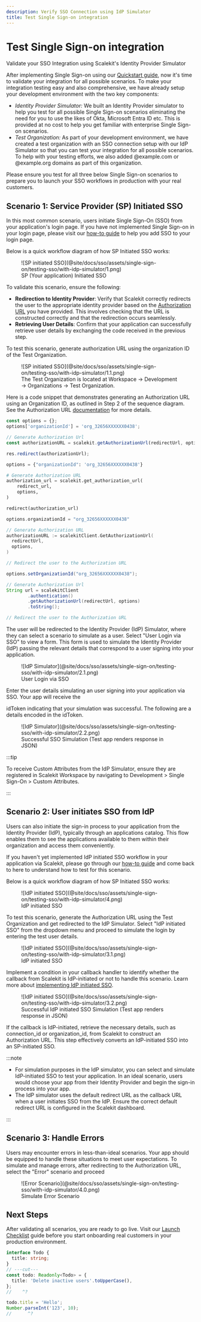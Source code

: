 ```yaml
---
description: Verify SSO Connection using IdP Simulator
title: Test Single Sign-on integration
---
```


# Test Single Sign-on integration

<Subtitle>Validate your SSO Integration using Scalekit's Identity Provider Simulator</Subtitle>

After implementing Single Sign-on using our [Quickstart guide](/sso/quickstart), now it's time to validate your
integration for all possible scenarios. To make your integration testing easy and also comprehensive, we have already
setup your development environment with the two key components:

- _Identity Provider Simulator:_ We built an Identity Provider simulator to help you test for all possible Single
  Sign-on scenarios eliminating the need for you to use the likes of Okta, Microsoft Entra ID etc. This is provided at
  no cost to help you get familiar with enterprise Single Sign-on scenarios.
- _Test Organization:_ As part of your development environment, we have created a test organization with an SSO
  connection setup with our IdP Simulator so that you can test your integration for all possible scenarios. To help with
  your testing efforts, we also added <SimpleCode>@example.com</SimpleCode> or <SimpleCode>@example.org</SimpleCode>
  domains as part of this organization.

Please ensure you test for all three below Single Sign-on scenarios to prepare you to launch your SSO workflows in
production with your real customers.

## Scenario 1: Service Provider (SP) Initiated SSO

In this most common scenario, users initiate Single Sign-On (SSO) from your application's login page. If you have not
implemented Single Sign-on in your login page, please visit our [how-to guide](/sso/guides/setup-sso/build-login-page)
to help you add SSO to your login page.

Below is a quick workflow diagram of how SP Initiated SSO works:

<figure className="limited-width">
  ![SP initiated SSO](@site/docs/sso/assets/single-sign-on/testing-sso/with-idp-simulator/1.png)
  <figcaption>SP (Your application) Initiated SSO</figcaption>
</figure>

To validate this scenario, ensure the following:

- **Redirection to Identity Provider**: Verify that Scalekit correctly redirects the user to the appropriate identity
  provider based on the [Authorization URL](https://docs.scalekit.com/sso/guides/key-concepts/authorization-url) you
  have provided. This involves checking that the URL is constructed correctly and that the redirection occurs
  seamlessly.
- **Retrieving User Details**: Confirm that your application can successfully retrieve user details by exchanging
  the <SimpleCode>code</SimpleCode> received in the previous step.

To test this scenario, generate authorization URL using the organization ID of the Test Organization.

<figure className="limited-width">
  ![SP initiated SSO](@site/docs/sso/assets/single-sign-on/testing-sso/with-idp-simulator/1.1.png)
  <figcaption>
    The Test Organization is located at Workspace → Development → Organizations → Test Organization.
  </figcaption>
</figure>

Here is a code snippet that demonstrates generating an Authorization URL using an Organization ID, as outlined in Step 2
of the sequence diagram. See the Authorization URL [documentation](/sso/guides/key-concepts/authorization-url) for more
details.

<Tabs groupId="tech-stack" queryString>
<TabItem value="nodejs" label="Node.js">

```js
const options = {};
options['organizationId'] = 'org_32656XXXXXX0438';

// Generate Authorization Url
const authorizationURL = scalekit.getAuthorizationUrl(redirectUrl, options);

res.redirect(authorizationUrl);
```

</TabItem>

<TabItem value="python" label="Python">

```py
options = {"organizationId": 'org_32656XXXXXX0438'}

# Generate Authorization URL
authorization_url = scalekit.get_authorization_url(
    redirect_url,
    options,
)

redirect(authorization_url)
```

</TabItem>

<TabItem value="go" label="Go">

```go
options.organizationId = "org_32656XXXXXX0438"

// Generate Authorization URL
authorizationURL := scalekitClient.GetAuthorizationUrl(
  redirectUrl,
  options,
)

// Redirect the user to the Authorization URL
```

</TabItem>
<TabItem value="java" label="Java">

```java
options.setOrganizationId("org_32656XXXXXX0438");

// Generate Authorization Url
String url = scalekitClient
        .authentication()
        .getAuthorizationUrl(redirectUrl, options)
        .toString();

// Redirect the user to the Authorization URL
```

</TabItem>
</Tabs>

The user will be redirected to the Identity Provider (IdP) Simulator, where they can select a scenario to simulate as a
user. Select "User Login via SSO" to view a form. This form is used to simulate the Identity Provider (IdP) passing the
relevant details that correspond to a user signing into your application.

<figure className="limited-width">
  ![IdP Simulator](@site/docs/sso/assets/single-sign-on/testing-sso/with-idp-simulator/2.1.png)
  <figcaption>User Login via SSO</figcaption>
</figure>

Enter the user details simulating an user signing into your application via SSO. Your app will receive the

<SimpleCode>idToken</SimpleCode> indicating that your simulation was successful. The following are a details encoded in the
<SimpleCode>idToken</SimpleCode>.

<figure className="limited-width">
  ![IdP Simulator](@site/docs/sso/assets/single-sign-on/testing-sso/with-idp-simulator/2.2.png)
  <figcaption>Successful SSO Simulation (Test app renders response in JSON)</figcaption>
</figure>

:::tip

To receive Custom Attributes from the IdP Simulator, ensure they are registered in Scalekit Workspace by navigating to
Development > Single Sign-On > Custom Attributes.

:::

## Scenario 2: User initiates SSO from IdP

Users can also initiate the sign-in process to your application from the Identity Provider (IdP), typically through an
applications catalog. This flow enables them to see the applications available to them within their organization and
access them conveniently.

If you haven't yet implemented IdP initiated SSO workflow in your application via Scalekit, please go through our
[how-to guide](/sso/guides/setup-sso/implement-idp-initiated-sso) and come back to here to understand how to test for
this scenario.

Below is a quick workflow diagram of how SP Initiated SSO works:

<figure className="limited-width">
  ![IdP initiated SSO](@site/docs/sso/assets/single-sign-on/testing-sso/with-idp-simulator/4.png)
  <figcaption>IdP initiated SSO</figcaption>
</figure>

To test this scenario, generate the Authorization URL using the Test Organization and get redirected to the IdP
Simulator. Select "IdP initiated SSO" from the dropdown menu and proceed to simulate the login by entering the test user
details.

<figure className="limited-width">
  ![IdP initiated SSO](@site/docs/sso/assets/single-sign-on/testing-sso/with-idp-simulator/3.1.png)
  <figcaption>IdP initiated SSO</figcaption>
</figure>

Implement a condition in your callback handler to identify whether the callback from Scalekit is IdP-initiated or not to
handle this scenario. Learn more about
[implementing IdP initiated SSO](/sso/guides/setup-sso/implement-idp-initiated-sso).

<figure>
  ![IdP initiated SSO](@site/docs/sso/assets/single-sign-on/testing-sso/with-idp-simulator/3.2.png)
  <figcaption>Successful IdP initiated SSO Simulation (Test app renders response in JSON)</figcaption>
</figure>

If the callback is IdP-initiated, retrieve the necessary details, such as <SimpleCode>connection_id</SimpleCode>
or <SimpleCode>organization_id</SimpleCode>, from Scalekit to construct an Authorization URL. This step effectively
converts an IdP-initiated SSO into an SP-initiated SSO.

:::note

- For simulation purposes in the IdP simulator, you can select and simulate IdP-initiated SSO to test your application.
  In an ideal scenario, users would choose your app from their Identity Provider and begin the sign-in process into your
  app.
- The IdP simulator uses the default redirect URL as the callback URL when a user initiates SSO from the IdP. Ensure the
  correct default redirect URL is configured in the Scalekit dashboard.

:::

## Scenario 3: Handle Errors

Users may encounter errors in less-than-ideal scenarios. Your app should be equipped to handle these situations to meet
user expectations. To simulate and manage errors, after redirecting to the Authorization URL, select the "Error"
scenario and proceed

<figure>
  ![Error Scenario](@site/docs/sso/assets/single-sign-on/testing-sso/with-idp-simulator/4.0.png)
  <figcaption>Simulate Error Scenario</figcaption>
</figure>

## Next Steps

After validating all scenarios, you are ready to go live. Visit our [Launch Checklist](/sso/launch-checklist) guide
before you start onboarding real customers in your production environment.

```ts twoslash
interface Todo {
  title: string;
}
// ---cut---
const todo: Readonly<Todo> = {
  title: 'Delete inactive users'.toUpperCase(),
};
//    ^?

todo.title = 'Hello';
Number.parseInt('123', 10);
//      ^?
```
